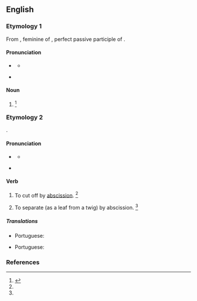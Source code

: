 ==English==

===Etymology 1===
From {{etyl|la|en}} {{m|la|abscissa}}, feminine of {{m|la|abscissus}}, perfect passive participle of {{m|la|abscindō||cut asunder}}.

====Pronunciation====
* {{a|RP}} {{IPA|en|/ˈæb.sɪs/}}
** {{audio|en|LL-Q1860 (eng)-Vealhurl-absciss (noun).wav|Audio (UK)}}
* {{a|US}} {{IPA|en|/ˈæb.sɪs/}}

====Noun====
{{en-noun|new=1}}

# {{alternative form of|en|abscissa}} {{defdate|First attested in the late 17<sup>th</sup> century.}}<ref name=SOED>{{R:SOED5|page=8}}</ref>

===Etymology 2===
{{back-form|en|abscission}}.

====Pronunciation====
* {{a|RP}} {{IPA|en|/əbˈsɪs/}}
** {{audio|en|LL-Q1860 (eng)-Vealhurl-absciss (verb).wav|Audio (UK)}}
* {{a|US}} {{IPA|en|/æbˈsɪs/}}

====Verb====
{{en-verb|es}}

# {{lb|en|transitive}} To cut off by [[abscission]]. {{defdate|First attested in the mid 19<sup>th</sup> century.}}<ref name=SOED/>
# {{lb|en|intransitive}} To separate (as a leaf from a twig) by abscission. {{defdate|First attested in the mid 19<sup>th</sup> century.}}<ref name=SOED/>

=====Translations=====
{{trans-top|to cut off by abscission}}
* Portuguese: {{t|pt|abscindir}}
{{trans-mid}}
{{trans-bottom}}

{{trans-top|to separate by abscission}}
* Portuguese: {{t|pt|abscindir}}
{{trans-mid}}
{{trans-bottom}}

===References===
<references/>